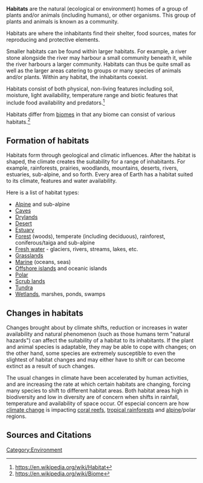 '''Habitats''' are the natural (ecological or environment) homes of a group of plants and/or animals (including humans), or other organisms. This group of plants and animals is known as a community.

Habitats are where the inhabitants find their shelter, food sources, mates for reproducing and protective elements.

Smaller habitats can be found within larger habitats. For example, a river stone alongside the river may harbour a small community beneath it, while the river harbours a larger community. Habitats can thus be quite small as well as the larger areas catering to groups or many species of animals and/or plants. Within any habitat, the inhabitants coexist.

Habitats consist of both physical, non-living features including soil, moisture, light availability, temperature range and biotic features that include food availability and predators.<ref name="wp">https://en.wikipedia.org/wiki/Habitat</ref>

Habitats differ from [[biomes]] in that any biome can consist of various habitats.<ref name="wp2">https://en.wikipedia.org/wiki/Biome</ref>

== Formation of habitats ==
Habitats form through geological and climatic influences. After the habitat is shaped, the climate creates the suitability for a range of inhabitants. For example, rainforests, prairies, woodlands, mountains, deserts, rivers, estuaries, sub-alpine, and so forth. Every area of Earth has a habitat suited to its climate, features and water availability.

Here is a list of habitat types:

*[[Alpine]] and sub-alpine
*[[Caves]]
*[[Drylands]]
*[[Desert]]
*[[Estuary]]
*[[Forest]] (woods), temperate (including deciduous), rainforest, coniferous/taiga and sub-alpine
*[[Fresh water]] - glaciers, rivers, streams, lakes, etc.
*[[Grasslands]]
*[[Marine]] (oceans, seas)
*[[Offshore islands]] and oceanic islands
*[[Polar]]
*[[Scrub lands]]
*[[Tundra]]
*[[Wetlands]], marshes, ponds, swamps

== Changes in habitats ==
Changes brought about by climate shifts, reduction or increases in water availability and natural phenomenon (such as those humans term "natural hazards") can affect the suitability of a habitat to its inhabitants. If the plant and animal species is adaptable, they may be able to cope with changes; on the other hand, some species are extremely susceptible to even the slightest of habitat changes and may either have to shift or can become extinct as a result of such changes.

The usual changes in climate have been accelerated by human activities, and are increasing the rate at which certain habitats are changing, forcing many species to shift to different habitat areas. Both habitat areas high in biodiversity and low in diversity are of concern when shifts in rainfall, temperature and availability of space occur. Of especial concern are how [[climate change]] is impacting [[coral reefs]], [[tropical rainforests]] and [[alpine]]/polar regions.

== Sources and Citations ==
{{reflist}}


{{stub}}

[[Category:Environment]]